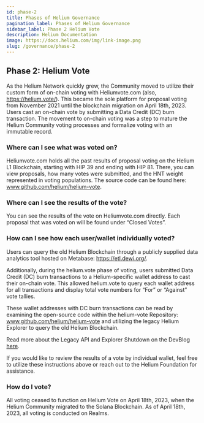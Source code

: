 ```yaml
---
id: phase-2
title: Phases of Helium Governance
pagination_label: Phases of Helium Governance
sidebar_label: Phase 2 Helium Vote
description: Helium Documentation
image: https://docs.helium.com/img/link-image.png
slug: /governance/phase-2
---
```



<LegacyContentBanner />

## Phase 2: Helium Vote

As the Helium Network quickly grew, the Community moved to utilize their custom form of on-chain
voting with Heliumvote.com (also, https://helium.vote/). This became the sole platform for proposal
voting from November 2021 until the blockchain migration on April 18th, 2023. Users cast an on-chain
vote by submitting a Data Credit (DC) burn transaction. The movement to on-chain voting was a step
to mature the Helium Community voting processes and formalize voting with an immutable record.

### Where can I see what was voted on?

Heliumvote.com holds all the past results of proposal voting on the Helium L1 Blockchain, starting
with HIP 39 and ending with HIP 81. There, you can view proposals, how many votes were submitted,
and the HNT weight represented in voting populations. The source code can be found here:
www.github.com/helium/helium-vote.

### Where can I see the results of the vote?

You can see the results of the vote on Heliumvote.com directly. Each proposal that was voted on will
be found under “Closed Votes”.

### How can I see how each user/wallet individually voted?

Users can query the old Helium Blockchain through a publicly supplied data analytics tool hosted on
Metabase: https://etl.dewi.org/.

Additionally, during the helium.vote phase of voting, users submitted Data Credit (DC) burn
transactions to a Helium-specific wallet address to cast their on-chain vote. This allowed
helium.vote to query each wallet address for all transactions and display total vote numbers for
“For” or “Against” vote tallies.

These wallet addresses with DC burn transactions can be read by examining the open-source code
within the helium-vote Repository: www.github.com/helium/helium-vote and utilizing the legacy Helium
Explorer to query the old Helium Blockchain.

Read more about the Legacy API and Explorer Shutdown on the DevBlog
[here](/devblog/2023/07/19/legacy-api-shutdown).

If you would like to review the results of a vote by individual wallet, feel free to utilize these
instructions above or reach out to the Helium Foundation for assistance.

### How do I vote?

All voting ceased to function on Helium Vote on April 18th, 2023, when the Helium Community migrated
to the Solana Blockchain. As of April 18th, 2023, all voting is conducted on Realms.
